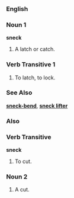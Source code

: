 ===English===
===Noun 1===
'''sneck'''
# A latch or catch.
===Verb Transitive 1===
# To latch, to lock.

===See Also===
'''[[sneck-bend]]''', '''[[sneck lifter]]'''

===Also===
===Verb Transitive===
'''sneck'''
# To cut.
===Noun 2===
# A cut.